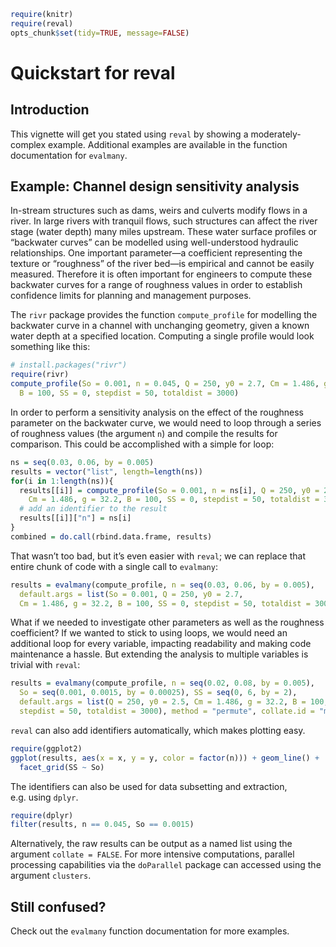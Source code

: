 %\VignetteEngine{knitr::knitr}
%\VignetteIndexEntry{quickstart}

```{r include=FALSE}
require(knitr)
require(reval)
opts_chunk$set(tidy=TRUE, message=FALSE)
```

Quickstart for reval
====================

Introduction
------------
This vignette will get you stated using `reval` by showing a moderately-complex 
example. Additional examples are available in the function documentation for
`evalmany`.

Example: Channel design sensitivity analysis
--------------------------------------------

In-stream structures such as dams, weirs and culverts modify flows in a river. 
In large rivers with tranquil flows, such structures can affect the river stage
(water depth) many miles upstream. These water surface profiles or "backwater 
curves" can be modelled using well-understood hydraulic relationships. One 
important parameter---a coefficient representing the texture or "roughness" of 
the river bed---is empirical and cannot be easily measured. Therefore it is 
often important for engineers to compute these backwater curves for a range of
roughness values in order to establish confidence limits for planning and 
management purposes.

The `rivr` package provides the function `compute_profile` for modelling 
the backwater curve in a channel with unchanging geometry, given a known water 
depth at a specified location. Computing a single profile would look something 
like this: 

```{r single, results="hide"}
# install.packages("rivr")
require(rivr)
compute_profile(So = 0.001, n = 0.045, Q = 250, y0 = 2.7, Cm = 1.486, g = 32.2, 
  B = 100, SS = 0, stepdist = 50, totaldist = 3000)
```

In order to perform a sensitivity analysis on the effect of the roughness 
parameter on the backwater curve, we would need to loop through a series 
of roughness values (the argument `n`) and compile the results for comparison.
This could be accomplished with a simple for loop: 

```{r loop}
ns = seq(0.03, 0.06, by = 0.005)
results = vector("list", length=length(ns))
for(i in 1:length(ns)){
  results[[i]] = compute_profile(So = 0.001, n = ns[i], Q = 250, y0 = 2.7, 
    Cm = 1.486, g = 32.2, B = 100, SS = 0, stepdist = 50, totaldist = 3000)
  # add an identifier to the result
  results[[i]]["n"] = ns[i]
}
combined = do.call(rbind.data.frame, results)
```
 
That wasn't too bad, but it's even easier with `reval`; we can replace that
entire chunk of code with a single call to `evalmany`:

```{r reval-single}
results = evalmany(compute_profile, n = seq(0.03, 0.06, by = 0.005),
  default.args = list(So = 0.001, Q = 250, y0 = 2.7, 
  Cm = 1.486, g = 32.2, B = 100, SS = 0, stepdist = 50, totaldist = 3000))
```

What if we needed to investigate other parameters as well as the roughness 
coefficient? If we wanted to stick to using loops, we would need an additional 
loop for every variable, impacting readability and making code maintenance a 
hassle. But extending the analysis to multiple variables is trivial with 
`reval`:

```{r reval-multi}
results = evalmany(compute_profile, n = seq(0.02, 0.08, by = 0.005),
  So = seq(0.001, 0.0015, by = 0.00025), SS = seq(0, 6, by = 2),
  default.args = list(Q = 250, y0 = 2.5, Cm = 1.486, g = 32.2, B = 100, 
  stepdist = 50, totaldist = 3000), method = "permute", collate.id = "multi")
```

`reval` can also add identifiers automatically, which makes plotting easy.

```{r plot-curves, fig.width=10, dpi=200}
require(ggplot2)
ggplot(results, aes(x = x, y = y, color = factor(n))) + geom_line() + 
  facet_grid(SS ~ So)
```

The identifiers can also be used for data subsetting and extraction, e.g. using 
`dplyr`.

```{r reval-extract, results="hide"}
require(dplyr)
filter(results, n == 0.045, So == 0.0015)
``` 

Alternatively, the raw results can be output as a named list using the argument
`collate = FALSE`. For more intensive computations, parallel processing 
capabilities via the `doParallel` package can accessed using the argument 
`clusters`. 


Still confused? 
---------------

Check out the `evalmany` function documentation for more 
examples.
